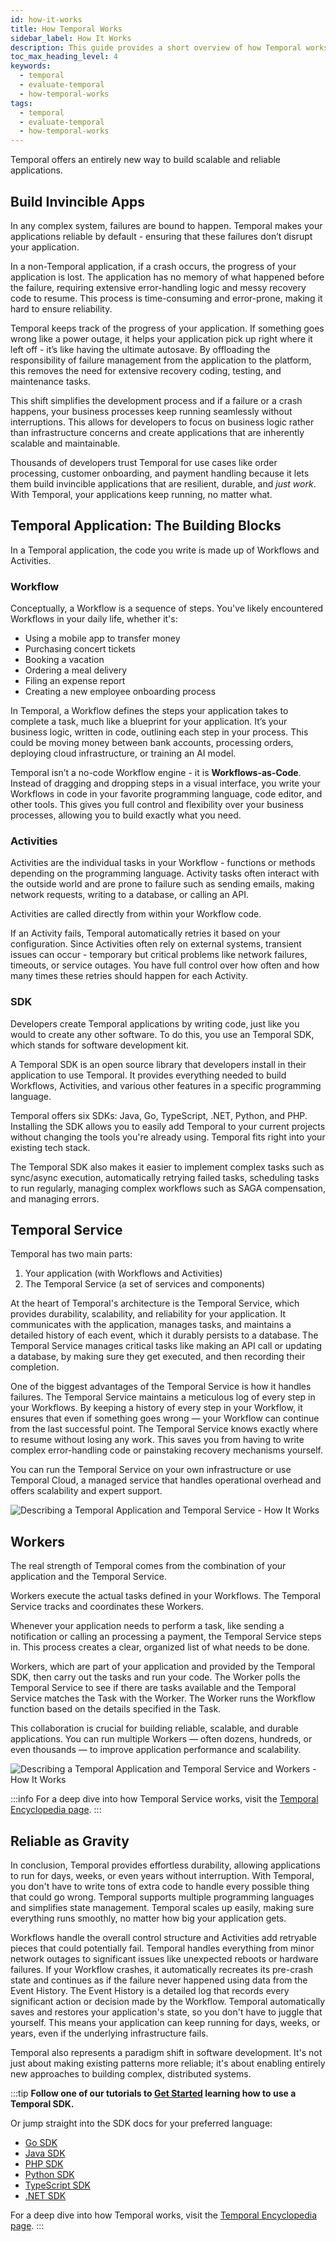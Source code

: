 ```yaml
---
id: how-it-works
title: How Temporal Works
sidebar_label: How It Works
description: This guide provides a short overview of how Temporal works. 
toc_max_heading_level: 4
keywords:
  - temporal
  - evaluate-temporal
  - how-temporal-works
tags:
  - temporal
  - evaluate-temporal
  - how-temporal-works
---
```

Temporal offers an entirely new way to build scalable and reliable applications.

## Build Invincible Apps 

In any complex system, failures are bound to happen. 
Temporal makes your applications reliable by default - ensuring that these failures don’t disrupt your application. 

In a non-Temporal application, if a crash occurs, the progress of your application is lost. 
The application has no memory of what happened before the failure, requiring extensive error-handling logic and messy recovery code to resume. 
This process is time-consuming and error-prone, making it hard to ensure reliability.

Temporal keeps track of the progress of your application. 
If something goes wrong like a power outage, it helps your application pick up right where it left off - it’s like having the ultimate autosave. 
By offloading the responsibility of failure management from the application to the platform, this removes the need for extensive recovery coding, testing, and maintenance tasks.

This shift simplifies the development process and if a failure or a crash happens, your business processes keep running seamlessly without interruptions.
This allows for developers to focus on business logic rather than infrastructure concerns and create applications that are inherently scalable and maintainable.

Thousands of developers trust Temporal for use cases like order processing, customer onboarding, and payment handling because it lets them build invincible applications that are resilient, durable, and _just work_. 
With Temporal, your applications keep running, no matter what.

## Temporal Application: The Building Blocks

In a Temporal application, the code you write is made up of Workflows and Activities. 

### Workflow

Conceptually, a Workflow is a sequence of steps. 
You've likely encountered Workflows in your daily life, whether it's:
- Using a mobile app to transfer money
- Purchasing concert tickets
- Booking a vacation
- Ordering a meal delivery
- Filing an expense report
- Creating a new employee onboarding process

In Temporal, a Workflow defines the steps your application takes to complete a task, much like a blueprint for your application. 
It’s your business logic, written in code, outlining each step in your process. 
This could be moving money between bank accounts, processing orders, deploying cloud infrastructure, or training an AI model. 

Temporal isn’t a no-code Workflow engine - it is **Workflows-as-Code**.
Instead of dragging and dropping steps in a visual interface, you write your Workflows in code in your favorite programming language, code editor, and other tools. 
This gives you full control and flexibility over your business processes, allowing you to build exactly what you need. 

### Activities
Activities are the individual tasks in your Workflow - functions or methods depending on the programming language.
Activity tasks often interact with the outside world and are prone to failure such as sending emails, making network requests, writing to a database, or calling an API. 

Activities are called directly from within your Workflow code.

If an Activity fails, Temporal automatically retries it based on your configuration. 
Since Activities often rely on external systems, transient issues can occur - temporary but critical problems like network failures, timeouts, or service outages. 
You have full control over how often and how many times these retries should happen for each Activity. 

### SDK
Developers create Temporal applications by writing code, just like you would to create any other software. 
To do this, you use an Temporal SDK, which stands for software development kit. 

A Temporal SDK is an open source library that developers install in their application to use Temporal. 
It provides everything needed to build Workflows, Activities, and various other features in a specific programming language.

Temporal offers six SDKs: Java, Go, TypeScript, .NET, Python, and PHP. 
Installing the SDK allows you to easily add Temporal to your current projects without changing the tools you're already using. 
Temporal fits right into your existing tech stack.

The Temporal SDK also makes it easier to implement complex tasks such as sync/async execution, automatically retrying failed tasks, scheduling tasks to run regularly, managing complex workflows such as SAGA compensation, and managing errors.

## Temporal Service 

Temporal has two main parts:
1. Your application (with Workflows and Activities)
2. The Temporal Service (a set of services and components)

At the heart of Temporal's architecture is the Temporal Service, which provides durability, scalability, and reliability for your application.
It communicates with the application, manages tasks, and maintains a detailed history of each event, which it durably persists to a database.
The Temporal Service manages critical tasks like making an API call or updating a database, by making sure they get executed, and then recording their completion.

One of the biggest advantages of the Temporal Service is how it handles failures. 
The Temporal Service maintains a meticulous log of every step in your Workflows. 
By keeping a history of every step in your Workflow, it ensures that even if something goes wrong — your Workflow can continue from the last successful point. 
The Temporal Service knows exactly where to resume without losing any work. 
This saves you from having to write complex error-handling code or painstaking recovery mechanisms yourself. 

You can run the Temporal Service on your own infrastructure or use Temporal Cloud, a managed service that handles operational overhead and offers scalability and expert support.

![Describing a Temporal Application and Temporal Service - How It Works](/img/how-it-works/htw_application_service_server.png)


## Workers
The real strength of Temporal comes from the combination of your application and the Temporal Service. 

Workers execute the actual tasks defined in your Workflows. 
The Temporal Service tracks and coordinates these Workers. 

Whenever your application needs to perform a task, like sending a notification or calling an processing a payment, the Temporal Service steps in. 
This process creates a clear, organized list of what needs to be done. 

Workers, which are part of your application and provided by the Temporal SDK, then carry out the tasks and run your code. 
The Worker polls the Temporal Service to see if there are tasks available and the Temporal Service matches the Task with the Worker.
The Worker runs the Workflow function based on the details specified in the Task.

This collaboration is crucial for building reliable, scalable, and durable applications. 
You can run multiple Workers — often dozens, hundreds, or even thousands — to improve application performance and scalability. 

![Describing a Temporal Application and Temporal Service and Workers - How It Works](/img/how-it-works/htw_application_service_workers.png)

:::info 
For a deep dive into how Temporal Service works, visit the [Temporal Encyclopedia page](/clusters).
:::


## Reliable as Gravity
In conclusion, Temporal provides effortless durability, allowing applications to run for days, weeks, or even years without interruption. 
With Temporal, you don't have to write tons of extra code to handle every possible thing that could go wrong.
Temporal supports multiple programming languages and simplifies state management. 
Temporal scales up easily, making sure everything runs smoothly, no matter how big your application gets. 

Workflows handle the overall control structure and Activities add retryable pieces that could potentially fail. 
Temporal handles everything from minor network outages to significant issues like unexpected reboots or hardware failures.
If your Workflow crashes, it automatically recreates its pre-crash state and continues as if the failure never happened using data from the Event History. 
The Event History is a detailed log that records every significant action or decision made by the Workflow. 
Temporal automatically saves and restores your application's state, so you don't have to juggle that yourself.
This means your application can keep running for days, weeks, or years, even if the underlying infrastructure fails.

Temporal also represents a paradigm shift in software development. 
It's not just about making existing patterns more reliable; it's about enabling entirely new approaches to building complex, distributed systems. 

:::tip
**Follow one of our tutorials to [Get Started](https://learn.temporal.io/getting_started/) learning how to use a Temporal SDK.**

Or jump straight into the SDK docs for your preferred language:

- [Go SDK](/develop/go)
- [Java SDK](/develop/java)
- [PHP SDK](/develop/php)
- [Python SDK](/develop/python)
- [TypeScript SDK](/develop/typescript)
- [.NET SDK](/develop/dotnet)

For a deep dive into how Temporal works, visit the [Temporal Encyclopedia page](/temporal).
:::
